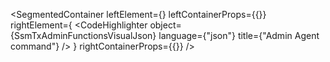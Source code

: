 
<SegmentedContainer
  leftElement={<SsmTxAdminFunctionsDesc />}
  leftContainerProps={{}}
  rightElement={
    <CodeHighlighter
      object={SsmTxAdminFunctionsVisualJson}
      language={"json"}
      title={"Admin Agent command"}
    />
  }
  rightContainerProps={{}}
/>

<div
  class={"spacer"}
/>


